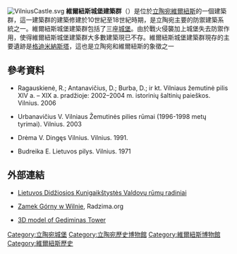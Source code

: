 [[File:VilniusCastle.svg|thumb]]
'''維爾紐斯城堡建築群'''（{{lang-lt|Vilniaus pilių kompleksas}}）是位於[[立陶宛|立陶宛]][[維爾紐斯|維爾紐斯]]的一個建築群，這一建築群的建築修建於10世紀至18世紀時期，是立陶宛主要的防禦建築系統之一。維爾紐斯城堡建築群包括了三座[[城堡|城堡]]。由於戰火侵襲加上城堡失去防禦作用，使得維爾紐斯城堡建築群大多數建築現已不存。維爾紐斯城堡建築群現存的主要遺跡是[[格迪米納斯塔|格迪米納斯塔]]，這也是立陶宛和維爾紐斯的象徵之一

==參考資料==
* {{lt icon}} Ragauskienė, R.; Antanavičius, D.; Burba, D.; ir kt. Vilniaus žemutinė pilis XIV a. – XIX a. pradžioje: 2002–2004 m. istorinių šaltinių paieškos. Vilnius. 2006
* {{lt icon}} Urbanavičius V. Vilniaus Žemutinės pilies rūmai (1996-1998 metų tyrimai). Vilnius. 2003
* {{lt icon}} Drėma V. Dingęs Vilnius. Vilnius. 1991.
* {{lt icon}} Budreika E. Lietuvos pilys. Vilnius. 1971

==外部連結==
* {{lt icon}} [https://web.archive.org/web/20060828155855/http://ldmuziejus.mch.mii.lt/Parodos/Valdovu_rumu_paroda.htm Lietuvos Didžiosios Kunigaikštystės Valdovų rūmų radiniai] 
* {{pl icon}} [http://www.radzima.org/pl/pub/5755_p Zamek Górny w Wilnie], Radzima.org  
* [https://web.archive.org/web/20070930035915/http://paulius.vkt.lt/pilis/files/pilis.swf 3D model of Gediminas Tower]
{{coord|54.687|N|25.290|E|type:landmark|display=title}}
{{Portal bar|立陶宛|軍事|歷史|歐洲}}
[[Category:立陶宛城堡|Category:立陶宛城堡]]
[[Category:立陶宛歷史博物館|Category:立陶宛歷史博物館]]
[[Category:維爾紐斯博物館|Category:維爾紐斯博物館]]
[[Category:維爾紐斯歷史|Category:維爾紐斯歷史]]
